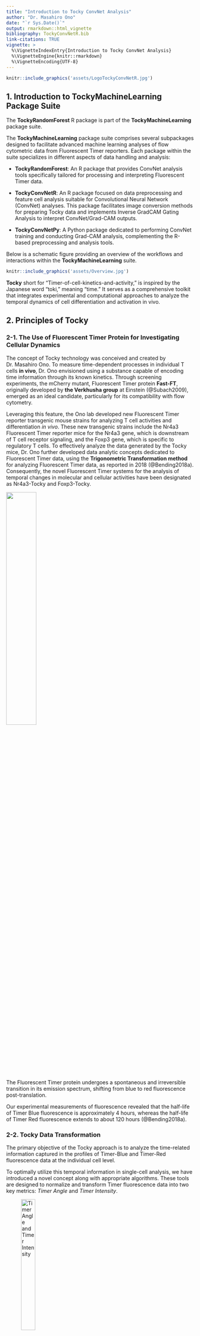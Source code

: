 ```yaml
---
title: "Introduction to Tocky ConvNet Analysis"
author: "Dr. Masahiro Ono"
date: "`r Sys.Date()`"
output: rmarkdown::html_vignette
bibliography: TockyConvNetR.bib  
link-citations: TRUE
vignette: >
  %\VignetteIndexEntry{Introduction to Tocky ConvNet Analysis}
  %\VignetteEngine{knitr::rmarkdown}
  %\VignetteEncoding{UTF-8}
---
```



```r
knitr::include_graphics('assets/LogoTockyConvNetR.jpg')
```

## 1. Introduction to TockyMachineLearning Package Suite

The **TockyRandomForest** R package is part of the **TockyMachineLearning** package suite.

The **TockyMachineLearning** package suite comprises several subpackages designed to facilitate advanced machine learning analyses of flow cytometric data from Fluorescent Timer reporters. Each package within the suite specializes in different aspects of data handling and analysis:

- **TockyRandomForest**: An R package that provides ConvNet analysis tools specifically tailored for processing and interpreting Fluorescent Timer data.
  
- **TockyConvNetR**: An R package focused on data preprocessing and feature cell analysis suitable for Convolutional Neural Network (ConvNet) analyses. This package facilitates image conversion methods for preparing Tocky data and implements Inverse GradCAM Gating Analysis to interpret ConvNet/Grad-CAM outputs.

- **TockyConvNetPy**: A Python package dedicated to performing ConvNet training and conducting Grad-CAM analysis, complementing the R-based preprocessing and analysis tools.

Below is a schematic figure providing an overview of the workflows and interactions within the **TockyMachineLearning** suite.


```r
knitr::include_graphics('assets/Overview.jpg')
```

**Tocky** short for "Timer-of-cell-kinetics-and-activity," is inspired by the Japanese word "toki," meaning "time." It serves as a comprehensive toolkit that integrates experimental and computational approaches to analyze the temporal dynamics of cell differentiation and activation in vivo.

## 2. Principles of Tocky

### 2-1. The Use of Fluorescent Timer Protein for Investigating Cellular Dynamics

The concept of Tocky technology was conceived and created by Dr. Masahiro Ono. To measure time-dependent processes in individual T cells **in vivo**, Dr. Ono envisioned using a substance capable of encoding time information through its known kinetics. Through screening experiments, the mCherry mutant, Fluorescent Timer protein **Fast-FT**, originally developed by **the Verkhusha group** at Einstein (@Subach2009), emerged as an ideal candidate, particularly for its compatibility with flow cytometry.

Leveraging this feature, the Ono lab developed new Fluorescent Timer reporter transgenic mouse strains for analyzing T cell activities and differentiation *in vivo*. These new transgenic strains include the Nr4a3 Fluorescent Timer reporter mice for the Nr4a3 gene, which is downstream of T cell receptor signaling, and the Foxp3 gene, which is specific to regulatory T cells. To effectively analyze the data generated by the Tocky mice, Dr. Ono further developed data analytic concepts dedicated to Fluorescent Timer data, using the **Trigonometric Transformation method** for analyzing Fluorescent Timer data, as reported in 2018 (@Bending2018a). Consequently, the novel Fluorescent Timer systems for the analysis of temporal changes in molecular and cellular activities have been designated as Nr4a3-Tocky and Foxp3-Tocky.

<img src="assets/FluorescentTimer.jpg" align="center" width= 40%>

The Fluorescent Timer protein undergoes a spontaneous and irreversible transition in its emission spectrum, shifting from blue to red fluorescence post-translation.

Our experimental measurements of fluorescence revealed that the half-life of Timer Blue fluorescence is approximately 4 hours, whereas the half-life of Timer Red fluorescence extends to about 120 hours (@Bending2018a).



### 2-2. Tocky Data Transformation

The primary objective of the Tocky approach is to analyze the time-related information captured in the profiles of Timer-Blue and Timer-Red fluorescence data at the individual cell level.

To optimally utilize this temporal information in single-cell analysis, we have introduced a novel concept along with appropriate algorithms. These tools are designed to normalize and transform Timer fluorescence data into two key metrics: *Timer Angle* and *Timer Intensity*.

![**Timer Angle and Timer Intensity**](assets/Angleconversion.jpg){ width=30% align="center"}

*Timer Angle* is defined as the angle (in degrees, ranging from 0 to 90) measured from the Timer-Blue axis towards the Timer-Red axis. *Timer Intensity* represents the distance (or *norm*) from each cell to the origin (where Timer-Blue = Timer-Red = 0).

Normalized and **trigonometric-transformed** Timer fluorescence data offer opportunities to analyze *real-time* transcriptional activities and *cumulative* (historical) activities observed in the days leading up to the experimental analysis of cells, as demonstrated in our previous reports (@Bending2018a; @Bending2018b).


## 3. Data Preprocessing

Install and use [the **TockyPrep** R package](https://github.com/MonoTockyLab/TockyPrep) to preprocess flow cytometric Fluorescent Timer data (@TockyPrep2024).

<img src="assets/TockyPrep.png" align="center" width= 40%>

## References
